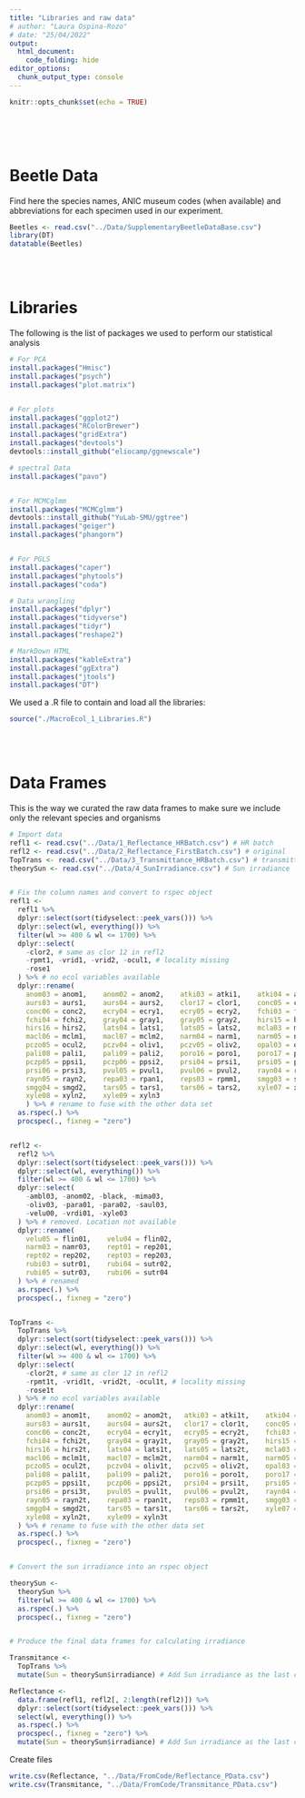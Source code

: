 ```yaml
---
title: "Libraries and raw data"
# author: "Laura Ospina-Rozo"
# date: "25/04/2022"
output:
  html_document: 
    code_folding: hide
editor_options:
  chunk_output_type: console
---
```


```r
knitr::opts_chunk$set(echo = TRUE)
```

<br>
<br>
<br>

# Beetle Data

Find here the species names, ANIC museum codes (when available) and abbreviations for each specimen used in our experiment.

```r
Beetles <- read.csv("../Data/SupplementaryBeetleDataBase.csv")
library(DT)
datatable(Beetles)
```

<br>
<br>

# Libraries

The following is the list of packages we used to perform our statistical analysis

```r

# For PCA
install.packages("Hmisc")
install.packages("psych")
install.packages("plot.matrix")


# For plots
install.packages("ggplot2")
install.packages("RColorBrewer")
install.packages("gridExtra")
install.packages("devtools")
devtools::install_github("eliocamp/ggnewscale")

# spectral Data
install.packages("pavo")


# For MCMCglmm
install.packages("MCMCglmm")
devtools::install_github("YuLab-SMU/ggtree")
install.packages("geiger")
install.packages("phangorn")


# For PGLS
install.packages("caper")
install.packages("phytools")
install.packages("coda")

# Data wrangling
install.packages("dplyr")
install.packages("tidyverse")
install.packages("tidyr")
install.packages("reshape2")

# MarkDown HTML
install.packages("kableExtra")
install.packages("ggExtra")
install.packages("jtools")
install.packages("DT")
```

We used a .R file to contain and load all the libraries:

```r
source("./MacroEcol_1_Libraries.R")
```

<br>
<br>

# Data Frames

This is the way we curated the raw data frames to make sure we include only the relevant species and organisms

```r
# Import data
refl1 <- read.csv("../Data/1_Reflectance_HRBatch.csv") # HR batch
refl2 <- read.csv("../Data/2_Reflectance_FirstBatch.csv") # original
TopTrans <- read.csv("../Data/3_Transmittance_HRBatch.csv") # transmittance
theorySun <- read.csv("../Data/4_SunIrradiance.csv") # Sun irradiance


# Fix the column names and convert to rspec object
refl1 <-
  refl1 %>%
  dplyr::select(sort(tidyselect::peek_vars())) %>%
  dplyr::select(wl, everything()) %>%
  filter(wl >= 400 & wl <= 1700) %>%
  dplyr::select(
    -clor2, # same as clor 12 in refl2
    -rpmt1, -vrid1, -vrid2, -ocul1, # locality missing
    -rose1
  ) %>% # no ecol variables available
  dplyr::rename(
    anom03 = anom1,    anom02 = anom2,    atki03 = atki1,    atki04 = atki2,
    aurs03 = aurs1,    aurs04 = aurs2,    clor17 = clor1,    conc05 = conc1,
    conc06 = conc2,    ecry04 = ecry1,    ecry05 = ecry2,    fchi03 = fchi1,
    fchi04 = fchi2,    gray04 = gray1,    gray05 = gray2,    hirs15 = hirs1,
    hirs16 = hirs2,    lats04 = lats1,    lats05 = lats2,    mcla03 = mcla1,
    macl06 = mclm1,    macl07 = mclm2,    narm04 = narm1,    narm05 = narm2,
    pczo05 = ocul2,    pczv04 = oliv1,    pczv05 = oliv2,    opal03 = opal1,
    pali08 = pali1,    pali09 = pali2,    poro16 = poro1,    poro17 = poro2,
    pczp05 = ppsi1,    pczp06 = ppsi2,    prsi04 = prsi1,    prsi05 = prsi2,
    prsi06 = prsi3,    pvul05 = pvul1,    pvul06 = pvul2,    rayn04 = rayn1,
    rayn05 = rayn2,    repa03 = rpan1,    reps03 = rpmm1,    smgg03 = smgd1,
    smgg04 = smgd2,    tars05 = tars1,    tars06 = tars2,    xyle07 = xyln1,
    xyle08 = xyln2,    xyle09 = xyln3 
    ) %>% # rename to fuse with the other data set
  as.rspec(.) %>%
  procspec(., fixneg = "zero")


refl2 <-
  refl2 %>%
  dplyr::select(sort(tidyselect::peek_vars())) %>%
  dplyr::select(wl, everything()) %>%
  filter(wl >= 400 & wl <= 1700) %>%
  dplyr::select(
    -ambl03, -anom02, -black, -mima03,
    -oliv03, -para01, -para02, -saul03,
    -velu00, -vrdi01, -xyle03
  ) %>% # removed. Location not available
  dplyr::rename(
    velu05 = flin01,    velu04 = flin02,
    narm03 = namr03,    rept01 = rep201,
    rept02 = rep202,    rept03 = rep203,
    rubi03 = sutr01,    rubi04 = sutr02,
    rubi05 = sutr03,    rubi06 = sutr04
  ) %>% # renamed
  as.rspec(.) %>%
  procspec(., fixneg = "zero")


TopTrans <-
  TopTrans %>%
  dplyr::select(sort(tidyselect::peek_vars())) %>%
  dplyr::select(wl, everything()) %>%
  filter(wl >= 400 & wl <= 1700) %>%
  dplyr::select(
    -clor2t, # same as clor 12 in refl2
    -rpmt1t, -vrid1t, -vrid2t, -ocul1t, # locality missing
    -rose1t
  ) %>% # no ecol variables available
  dplyr::rename(
    anom03 = anom1t,    anom02 = anom2t,   atki03 = atki1t,    atki04 = atki2t,
    aurs03 = aurs1t,    aurs04 = aurs2t,   clor17 = clor1t,    conc05 = conc1t,
    conc06 = conc2t,    ecry04 = ecry1t,   ecry05 = ecry2t,    fchi03 = fchi1t,
    fchi04 = fchi2t,    gray04 = gray1t,   gray05 = gray2t,    hirs15 = hirs1t,
    hirs16 = hirs2t,    lats04 = lats1t,   lats05 = lats2t,    mcla03 = mcla1t,
    macl06 = mclm1t,    macl07 = mclm2t,   narm04 = narm1t,    narm05 = narm2t,
    pczo05 = ocul2t,    pczv04 = oliv1t,   pczv05 = oliv2t,    opal03 = opal1t,
    pali08 = pali1t,    pali09 = pali2t,   poro16 = poro1t,    poro17 = poro2t,
    pczp05 = ppsi1t,    pczp06 = ppsi2t,   prsi04 = prsi1t,    prsi05 = prsi2t,
    prsi06 = prsi3t,    pvul05 = pvul1t,   pvul06 = pvul2t,    rayn04 = rayn1t,
    rayn05 = rayn2t,    repa03 = rpan1t,   reps03 = rpmm1t,    smgg03 = smgd1t,
    smgg04 = smgd2t,    tars05 = tars1t,   tars06 = tars2t,    xyle07 = xyln1t,
    xyle08 = xyln2t,    xyle09 = xyln3t
  ) %>% # rename to fuse with the other data set
  as.rspec(.) %>%
  procspec(., fixneg = "zero")


# Convert the sun irradiance into an rspec object

theorySun <-
  theorySun %>%
  filter(wl >= 400 & wl <= 1700) %>%
  as.rspec(.) %>%
  procspec(., fixneg = "zero")


# Produce the final data frames for calculating irradiance

Transmitance <-
  TopTrans %>%
  mutate(Sun = theorySun$irradiance) # Add Sun irradiance as the last column

Reflectance <-
  data.frame(refl1, refl2[, 2:length(refl2)]) %>%
  dplyr::select(sort(tidyselect::peek_vars())) %>%
  select(wl, everything()) %>%
  as.rspec(.) %>%
  procspec(., fixneg = "zero") %>%
  mutate(Sun = theorySun$irradiance) # Add Sun irradiance as the last column
```

Create files

```r

write.csv(Reflectance, "../Data/FromCode/Reflectance_PData.csv")
write.csv(Transmitance, "../Data/FromCode/Transmitance_PData.csv")
```


